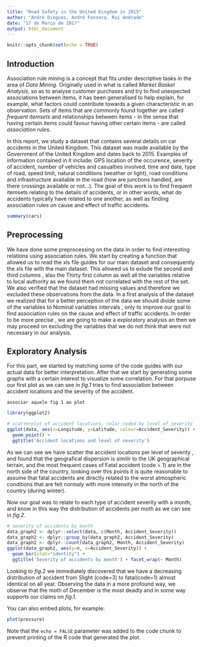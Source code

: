```yaml
---
title: "Road Safety in the United Kingdom in 2015"
author: "André Diegues, André Fonseca, Rui Andrade"
date: "17 de Março de 2017"
output: html_document
---
```


```r
knitr::opts_chunk$set(echo = TRUE)
```

## Introduction

Association rule mining is a concept that fits under descriptive tasks in the area of _Data Mining_. Originally used in what is called _Market Basket Analysis_, so as to analyse customer purchases and try to find unexpected associations between items, it has been generalised to help explain, for example, what factors could contribute towards a given characteristic in an observation. Sets of items that are commonly found together are called _frequent itemsets_ and relationships between items - in the sense that having certain items could favour having other certain items - are called _association rules_.

In this report, we study a dataset that contains several details on car accidents in the United Kingdom. This dataset was made available by the Government of the United Kingdom and dates back to 2015. Examples of information contained in it include: GPS location of the occurence, severity of accident, number of vehicles and casualties involved, time and date, type of road, speed limit, natural conditions (weather or light), road conditions and infrastructure available in the road (how are junctions handled, are there crossings available or not...). The goal of this work is to find frequent itemsets relating to the details of accidents, or in other words, what do accidents typically have related to one another, as well as finding association rules on cause and effect of traffic accidents.

```r
summary(cars)
```

## Preprocessing
We have done some preprocessing on the data in order to find interesting relations using association rules. We start by creating a function that allowed us to read the xls file guides for our main dataset and consequently the xls file with the main dataset.
This allowed us to exlude the second and third columns , also the Thirty first column as well all the variables relative to local authority as we found them not correlated with the rest of the set. 
We also verified that the dataset had missing values and therefore we excluded these observations from the data.
In a first analysis of the dataset we realized that for a better perception of the data we should divide some of the variables to Nominal variables intervals , only to improve our goal to find association rules on the cause and effect of traffic  accidents. In order to be more precise , we are going to make a exploratory analysis an then we may proceed on excluding the variables that we do not think that were not necessary in our analysis.


## Exploratory Analysis
For this part, we started by matching some of the code guides with our actual data for better interpretation.
After that we start by generating some graphs with a certain interest to visualize some correlation.
For that porpuse our first plot as we can see in _fig.1_ tries to find association between accident locations and the severity of the accident.

``` associar aquele fig 1 ao plot```
```r
library(ggplot2)

# scatterplot of accident locations, color coded by level of severity
ggplot(data, aes(x=Longitude, y=Latitude, colour=Accident_Severity)) + 
  geom_point() + 
  ggtitle('Accident locations and level of severity')
```

As we can see we have scatter the accident locations per level of severity , and found that the geografical dispersion is similir to the UK geographical terrain, and the most frequent cases of Fatal accident (code = 1) are in the north side of the country, looking over this points it is quite reasonable to assume that fatal accidents are directly related to the worst atmospheric conditions that are felt normaly with more intensity in the north of the country (during winter).

Now our goal was to relate to each type of accident severity with a month, and know in this way the distribution of accidents per moth as we can see in _fig.2_.

```r
# severity of accidents by month
data_graph2 <- dplyr::select(data, c(Month, Accident_Severity))
data_graph2 <- dplyr::group_by(data_graph2, Accident_Severity)
data_graph2 <- dplyr::count(data_graph2, Month, Accident_Severity)
ggplot(data_graph2, aes(y=n, x=Accident_Severity)) + 
  geom_bar(stat="identity") + 
  ggtitle('Severity of accidents by month') + facet_wrap(~ Month)
```

Looking to _fig.2_ we immediately discovered that we have a decreasing distribution of accident from Slight (code=3) to fatal(code=1) almost identical on all year.
Observing the data in a more profound way, we observe that the moth of December is the most deadly and in some way supports our claims on _fig.1_.











You can also embed plots, for example:

```r
plot(pressure)
```

Note that the `echo = FALSE` parameter was added to the code chunk to prevent printing of the R code that generated the plot.
